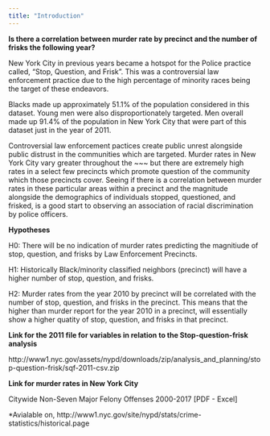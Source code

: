 ```yaml
---
title: "Introduction"
---
```


**Is there a correlation between murder rate by precinct and the number of frisks the following year?**

New York City in previous years became a hotspot for the Police practice called, "Stop, Question, and Frisk". This was a controversial law enforcement practice due to the high percentage of minority races being the target of these endeavors. 

Blacks made up approximately 51.1% of the population considered in this dataset. Young men were also disproportionately targeted. Men overall made up 91.4% of the population in New York City that were part of this dataset just in the year of 2011.

Controversial law enforcement pactices create public unrest alongside public distrust in the communities which are targeted. Murder rates in New York City vary greater throughout the ~~~ but there are extremely high rates in a select few precincts which promote question of the community which those precincts cover. Seeing if there is a correlation between murder rates in these particular areas within a precinct and the magnitude alongside the demographics of individuals stopped, questioned, and frisked, is a good start to observing an association of racial discrimination by police officers.  

**Hypotheses**

H0: There will be no indication of murder rates predicting the magnitiude of stop, question, and frisks by Law Enforcement Precincts.

H1: Historically Black/minority classified neighbors (precinct) will have a higher number of stop, question, and frisks. 

H2: Murder rates from the year 2010 by precinct will be correlated with the number of stop, question, and frisks in the precinct. This means that the higher than murder report for the year 2010 in a precinct, will essentially show a higher quatity of stop, question, and frisks in that precinct. 

**Link for the 2011 file for variables in relation to the Stop-question-frisk analysis** 

http://www1.nyc.gov/assets/nypd/downloads/zip/analysis_and_planning/stop-question-frisk/sqf-2011-csv.zip 

**Link for murder rates in New York City** 

Citywide Non-Seven Major Felony Offenses 2000-2017 [PDF - Excel]

*Avialable on, http://www1.nyc.gov/site/nypd/stats/crime-statistics/historical.page



